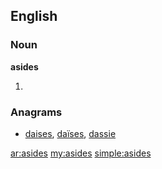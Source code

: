 ==English==

===Noun===
'''asides'''

# {{plural of|[[aside]]}}

===Anagrams===
* {{alphagram|adeiss}} [[daises#English|daises]], [[daïses#English|daïses]], [[dassie#English|dassie]]

[[ar:asides]]
[[my:asides]]
[[simple:asides]]